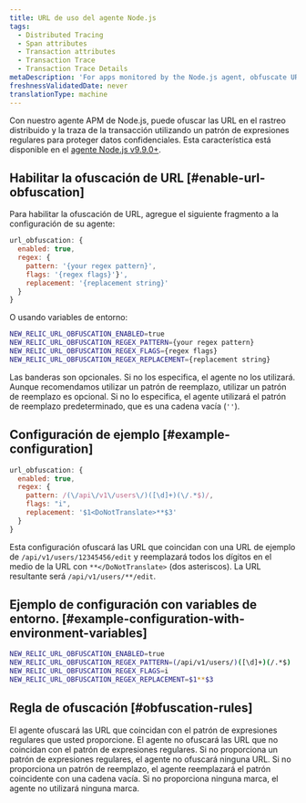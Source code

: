 ```yaml
---
title: URL de uso del agente Node.js
tags:
  - Distributed Tracing
  - Span attributes
  - Transaction attributes
  - Transaction Trace
  - Transaction Trace Details
metaDescription: 'For apps monitored by the Node.js agent, obfuscate URLS in distributed traces and transaction traces with a regex pattern that protects sensitive data.'
freshnessValidatedDate: never
translationType: machine
---
```


Con nuestro agente APM de Node.js, puede ofuscar las URL en el rastreo distribuido y la traza de la transacción utilizando un patrón de expresiones regulares para proteger datos confidenciales. Esta característica está disponible en el [agente Node.js v9.9.0+](%E2%80%98/docs/release-notes/agent-release-notes/nodejs-release-notes/%E2%80%99).

## Habilitar la ofuscación de URL [#enable-url-obfuscation]

Para habilitar la ofuscación de URL, agregue el siguiente fragmento a la configuración de su agente:

```js
url_obfuscation: {
  enabled: true,
  regex: {
    pattern: '{your regex pattern}',
    flags: '{regex flags}'}',
    replacement: '{replacement string}'
  }
}

```

O usando variables de entorno:

```bash
NEW_RELIC_URL_OBFUSCATION_ENABLED=true
NEW_RELIC_URL_OBFUSCATION_REGEX_PATTERN={your regex pattern}
NEW_RELIC_URL_OBFUSCATION_REGEX_FLAGS={regex flags}
NEW_RELIC_URL_OBFUSCATION_REGEX_REPLACEMENT={replacement string}

```

Las banderas son opcionales. Si no los especifica, el agente no los utilizará. Aunque recomendamos utilizar un patrón de reemplazo, utilizar un patrón de reemplazo es opcional. Si no lo especifica, el agente utilizará el patrón de reemplazo predeterminado, que es una cadena vacía (`''`).

## Configuración de ejemplo [#example-configuration]

```js
url_obfuscation: {
  enabled: true,
  regex: {
    pattern: /(\/api\/v1\/users\/)([\d]+)(\/.*$)/,
    flags: "i",
    replacement: '$1<DoNotTranslate>**$3'
  }
}

```

Esta configuración ofuscará las URL que coincidan con una URL de ejemplo de `/api/v1/users/12345456/edit` y reemplazará todos los dígitos en el medio de la URL con `**</DoNotTranslate>` (dos asteriscos). La URL resultante será `/api/v1/users/**/edit`.

## Ejemplo de configuración con variables de entorno. [#example-configuration-with-environment-variables]

```bash
NEW_RELIC_URL_OBFUSCATION_ENABLED=true
NEW_RELIC_URL_OBFUSCATION_REGEX_PATTERN=(/api/v1/users/)([\d]+)(/.*$)
NEW_RELIC_URL_OBFUSCATION_REGEX_FLAGS=i
NEW_RELIC_URL_OBFUSCATION_REGEX_REPLACEMENT=$1**$3

```

## Regla de ofuscación [#obfuscation-rules]

El agente ofuscará las URL que coincidan con el patrón de expresiones regulares que usted proporcione. El agente no ofuscará las URL que no coincidan con el patrón de expresiones regulares. Si no proporciona un patrón de expresiones regulares, el agente no ofuscará ninguna URL. Si no proporciona un patrón de reemplazo, el agente reemplazará el patrón coincidente con una cadena vacía. Si no proporciona ninguna marca, el agente no utilizará ninguna marca.